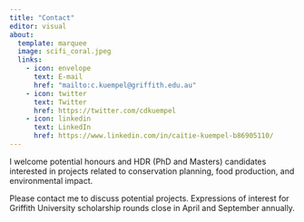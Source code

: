 ```yaml
---
title: "Contact"
editor: visual
about:
  template: marquee
  image: scifi_coral.jpeg
  links:
    - icon: envelope
      text: E-mail
      href: "mailto:c.kuempel@griffith.edu.au"
    - icon: twitter
      text: Twitter
      href: https://twitter.com/cdkuempel
    - icon: linkedin
      text: LinkedIn
      href: https://www.linkedin.com/in/caitie-kuempel-b86905110/
---
```


I welcome potential honours and HDR (PhD and Masters) candidates interested in projects related to conservation planning, food production, and environmental impact.

Please contact me to discuss potential projects. Expressions of interest for Griffith University scholarship rounds close in April and September annually.

